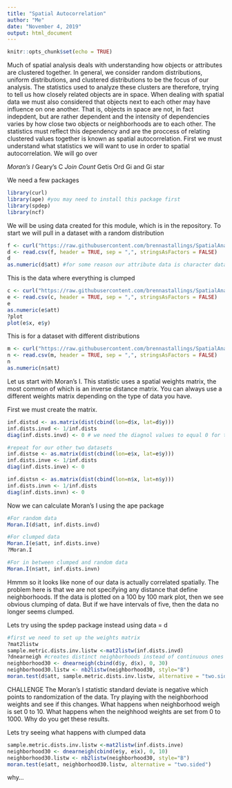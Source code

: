 ```yaml
---
title: "Spatial Autocorrelation"
author: "Me"
date: "November 4, 2019"
output: html_document
---
```


```r
knitr::opts_chunk$set(echo = TRUE)
```

Much of spatial analysis deals with understanding how objects or attributes are clustered together. In general, we consider random distributions, uniform distributions, and clustered distributions to be the focus of our analysis. The statistics used to analyze these clusters are therefore, trying to tell us how closely related objects are in space. 
When dealing with spatial data we must also considered that objects next to each other may have influence on one another. That is, objects in space are not, in fact indepdent, but are rather dependent and the intensity of dependencies varies by how close two objects or neighborhoods are to each other. The statistics must reflect this dependency and are the proccess of relating clustered values together is known as spatial autocorrelation. 
First we must understand what statistics we will want to use in order to spatial autocorrelation. We will go over

*Moran's I
*Geary's C
*Join Count
*Getis Ord Gi and Gi star

We need a few packages
```r
library(curl)
library(ape) #you may need to install this package first
library(spdep)
library(ncf)
```


We will be using data created for this module, which is in the repository.
To start we will pull in a dataset with a random distribution
```r
f <- curl("https://raw.githubusercontent.com/brennastallings/SpatialAnalysisModule/master/Example_Data_Random")
d <- read.csv(f, header = TRUE, sep = ",", stringsAsFactors = FALSE)
d
as.numeric(d$att) #for some reason our attribute data is character data so we need to convert it.
```

This is the data where everything is clumped
```r
c <- curl("https://raw.githubusercontent.com/brennastallings/SpatialAnalysisModule/master/Example_Data_Clumped")
e <- read.csv(c, header = TRUE, sep = ",", stringsAsFactors = FALSE)
e
as.numeric(e$att)
?plot
plot(e$x, e$y)
```

This is for a dataset with different distributions
```r
m <- curl("https://raw.githubusercontent.com/brennastallings/SpatialAnalysisModule/master/Example_Data_Mixed")
n <- read.csv(m, header = TRUE, sep = ",", stringsAsFactors = FALSE)
n
as.numeric(n$att)
```

Let us start with Moran's I. This statistic uses a spatial weights matrix, the most common of which is an inverse distance matrix. You can always use a different weights matrix depending on the type of data you have. 

First we must create the matrix. 
```r
inf.distsd <- as.matrix(dist(cbind(lon=d$x, lat=d$y)))
inf.dists.invd <- 1/inf.dists
diag(inf.dists.invd) <- 0 # we need the diagnol values to equal 0 for this matrix

#repeat for our other two datasets
inf.distse <- as.matrix(dist(cbind(lon=e$x, lat=e$y)))
inf.dists.inve <- 1/inf.dists
diag(inf.dists.inve) <- 0 

inf.distsn <- as.matrix(dist(cbind(lon=n$x, lat=n$y)))
inf.dists.invn <- 1/inf.dists
diag(inf.dists.invn) <- 0 

```

Now we can calculate Moran's I using the ape package
```r
#For random data
Moran.I(d$att, inf.dists.invd)
```
```r
#For clumped data
Moran.I(e$att, inf.dists.inve)
?Moran.I
```
```r
#For in between clumped and random data
Moran.I(n$att, inf.dists.invn)
```
Hmmm so it looks like none of our data is actually correlated spatially. The problem here is that we are not specifying any distance that define neighborhoods. If the data is plotted on a 100 by 100 mark plot, then we see obvious clumping of data. But if we have intervals of five, then the data no longer seems clumped. 

Lets try using the spdep package instead using data = d
```r
#first we need to set up the weights matrix
?mat2listw
sample.metric.dists.inv.listw <-mat2listw(inf.dists.invd)
?dnearneigh #creates distinct neighborhoods instead of continuous ones
neighborhood30 <- dnearneigh(cbind(d$y, d$x), 0, 30)
neighborhood30.listw <- nb2listw(neighborhood30, style="B")
moran.test(d$att, sample.metric.dists.inv.listw, alternative = "two.sided")
```
CHALLENGE
The Moran's I statistic standard deviate is negative which points to randomization of the data. Try playing with the neighborhood weights and see if this changes. What happens when neighborhood weigh is set 0 to 10. What happens when the neighhood weights are set from 0 to 1000. Why do you get these results. 

Lets try seeing what happens with clumped data
```r
sample.metric.dists.inv.listw <-mat2listw(inf.dists.inve)
neighborhood30 <- dnearneigh(cbind(e$y, e$x), 0, 10)
neighborhood30.listw <- nb2listw(neighborhood30, style="B")
moran.test(e$att, neighborhood30.listw, alternative = "two.sided")
```
why...




